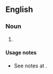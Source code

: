 ==English==

===Noun===
{{en-noun}}

# {{alternative spelling of|en|advertisement}}

====Usage notes====
* See notes at {{m|en|advertize}}.